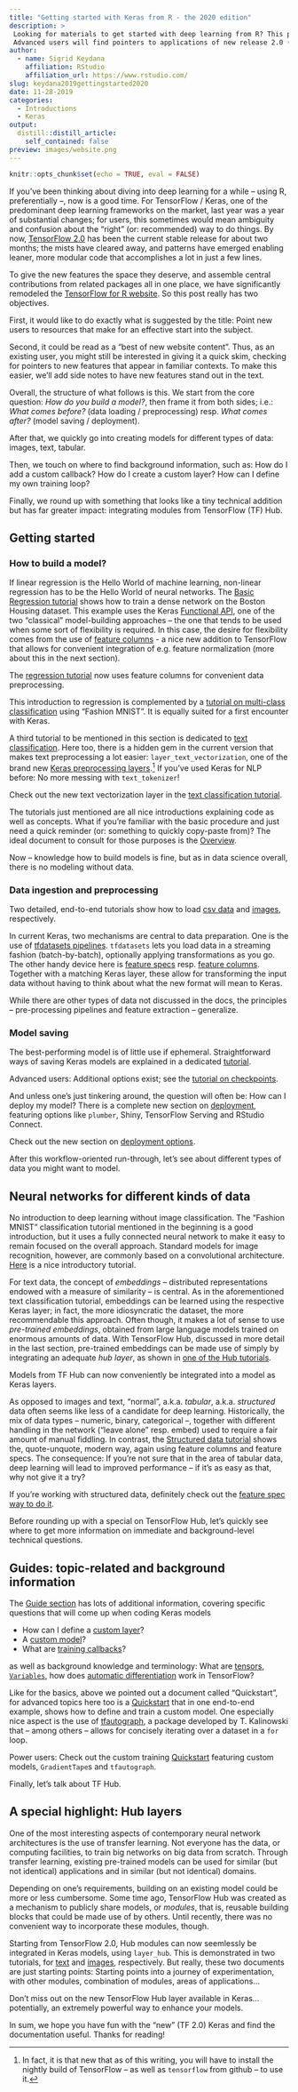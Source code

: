 ```yaml
---
title: "Getting started with Keras from R - the 2020 edition"
description: > 
 Looking for materials to get started with deep learning from R? This post presents useful tutorials, guides and background documentation on the new TensorFlow for R website. 
 Advanced users will find pointers to applications of new release 2.0 (or upcoming 2.1!) features alluded to in the recent TensorFlow 2.0 post.
author:
  - name: Sigrid Keydana
    affiliation: RStudio
    affiliation_url: https://www.rstudio.com/
slug: keydana2019gettingstarted2020
date: 11-28-2019
categories:
  - Introductions
  - Keras
output:
  distill::distill_article:
    self_contained: false
preview: images/website.png
---
```



```r
knitr::opts_chunk$set(echo = TRUE, eval = FALSE)
```


If you've been thinking about diving into deep learning for a while -- using R, preferentially --, now is a good time. For TensorFlow / Keras, one of the predominant deep learning frameworks on the market, last year was a year of substantial changes; for users, this sometimes would mean ambiguity and confusion about the "right" (or: recommended) way to do things. By now, [TensorFlow 2.0](https://blogs.rstudio.com/tensorflow/posts/2019-10-08-tf2-whatchanges/) has been the current stable release for about two months; the mists have cleared away, and patterns have emerged enabling leaner, more modular code that accomplishes a lot in just a few lines.

To give the new features the space they deserve, and assemble central contributions from related packages all in one place, we have significantly remodeled the [TensorFlow for R website](https://tensorflow.rstudio.com/). So this post really has two objectives. 

First, it would like to do exactly what is suggested by the title: Point new users to resources that make for an effective start into the subject. 

Second, it could be read as a "best of new website content". Thus, as an existing user, you might still be interested in giving it a quick skim, checking for pointers to new features that appear in familiar contexts. To make this easier, we'll add side notes to have new features stand out in the text.

Overall, the structure of what follows is this. We start from the core question: _How do you build a model?_, then frame it from both sides; i.e.: _What comes before?_ (data loading / preprocessing) resp. _What comes after?_ (model saving / deployment).

After that,  we quickly go into creating models for different types of data: images, text, tabular. 

Then, we touch on where to find background information, such as: How do I add a custom callback? How do I create a custom layer? How can I define my own training loop?

Finally, we round up with something that looks like a tiny technical addition but has far greater impact: integrating modules from TensorFlow (TF) Hub.


## Getting started

### How to build a model?

If linear regression is the Hello World of machine learning, non-linear regression has to be the Hello World of neural networks. The [Basic Regression tutorial](https://r-tensorflow.netlify.com/tutorials/beginners/basic-ml/tutorial_basic_regression/) shows how to train a dense network on the Boston Housing dataset. This example uses the Keras [Functional API](https://r-tensorflow.netlify.com/guide/keras/functional_api/), one of the two "classical" model-building approaches -- the one that tends to be used when some sort of flexibility is required. In this case, the desire for flexibility comes from the use of [feature columns](https://r-tensorflow.netlify.com/guide/tfdatasets/feature_columns/) -  a nice new addition to TensorFlow that allows for convenient integration of e.g. feature normalization (more about this in the next section).

<aside>
The [regression tutorial](https://r-tensorflow.netlify.com/tutorials/beginners/basic-ml/tutorial_basic_regression/) now uses feature columns for convenient data preprocessing.
</aside>

This introduction to regression is complemented by a [tutorial on multi-class classification](https://r-tensorflow.netlify.com/tutorials/beginners/basic-ml/tutorial_basic_classification/) using "Fashion MNIST". It is equally suited for a first encounter with Keras.

A third tutorial to be mentioned in this section is dedicated to [text classification](https://r-tensorflow.netlify.com/tutorials/beginners/basic-ml/tutorial_basic_text_classification/). Here too, there is a hidden gem in the current version that makes text preprocessing a lot easier: `layer_text_vectorization`, one of the brand new [Keras preprocessing layers](https://github.com/keras-team/governance/blob/master/rfcs/20190502-preprocessing-layers.md).^[In fact, it is that new that as of this writing, you will have to install the nightly build of TensorFlow -- as well as `tensorflow` from github -- to use it.] If you've used Keras for NLP before: No more messing with `text_tokenizer`!

<aside>
Check out the new text vectorization layer in the [text classification tutorial](https://r-tensorflow.netlify.com/tutorials/beginners/basic-ml/tutorial_basic_text_classification/).
</aside>

The tutorials just mentioned are all nice introductions explaining code as well as concepts. What if you're familiar with the basic procedure and just need a quick reminder (or: something to quickly copy-paste from)? The ideal document to consult for those purposes is the [Overview](https://r-tensorflow.netlify.com/tutorials/beginners/).

Now -- knowledge how to build models is fine, but as in data science overall, there is no modeling without data.

### Data ingestion and preprocessing

Two detailed, end-to-end tutorials show how to load [csv data](https://r-tensorflow.netlify.com/tutorials/beginners/load/load_csv/) and 
[images](https://r-tensorflow.netlify.com/tutorials/beginners/load/load_image/), respectively.

In current Keras, two mechanisms are central to data preparation. One is the use of [tfdatasets pipelines](https://r-tensorflow.netlify.com/guide/tfdatasets/introduction/). `tfdatasets` lets you load data in a streaming fashion (batch-by-batch), optionally applying transformations as you go. The other handy device here is [feature specs](https://r-tensorflow.netlify.com/guide/tfdatasets/feature_spec/) resp. [feature columns](https://r-tensorflow.netlify.com/guide/tfdatasets/feature_columns/). Together with a matching Keras layer, these allow for transforming the input data without having to think about what the new format will mean to Keras.

While there are other types of data not discussed in the docs, the principles -- pre-processing pipelines and feature extraction -- generalize.

### Model saving

The best-performing model is of little use if ephemeral. Straightforward ways of saving Keras models are explained in a dedicated [tutorial](https://r-tensorflow.netlify.com/tutorials/beginners/basic-ml/tutorial_save_and_restore/). 

<aside>
Advanced users: Additional options exist; see the [tutorial on checkpoints](https://r-tensorflow.netlify.com/guide/saving/checkpoints/).
</aside>

And unless one's just tinkering around, the question will often be: How can I deploy my model?
There is a complete new section on [deployment](https://r-tensorflow.netlify.com/deploy/), featuring options like `plumber`, Shiny, TensorFlow Serving and RStudio Connect.

<aside>
Check out the new section on [deployment options](https://r-tensorflow.netlify.com/deploy/).
</aside>

After this workflow-oriented run-through, let's see about different types of data you might want to model.

## Neural networks for different kinds of data

No introduction to deep learning without image classification. The "Fashion MNIST" classification tutorial mentioned in the beginning is a good introduction, but it uses a fully connected neural network to make it easy to remain focused on the overall approach. Standard models for image recognition, however, are commonly based on a convolutional architecture. [Here](https://r-tensorflow.netlify.com/tutorials/advanced/images/cnn/) is a nice introductory tutorial.

For text data, the concept of _embeddings_ -- distributed representations endowed with a measure of similarity -- is central. As in the aforementioned text classification tutorial, embeddings can be learned using the respective Keras layer; in fact, the more idiosyncratic the dataset, the more recommendable this approach. Often though, it makes a lot of sense to use _pre-trained embeddings_, obtained from large language models trained on enormous amounts of data. With TensorFlow Hub, discussed in more detail in the last section, pre-trained embeddings can be made use of simply by integrating an adequate _hub layer_, as shown in [one of the Hub tutorials](https://r-tensorflow.netlify.com/tutorials/beginners/basic-ml/tutorial_basic_text_classification_with_tfhub/).

<aside>
Models from TF Hub can now conveniently be integrated into a model as Keras layers.
</aside>

As opposed to images and text, "normal", a.k.a. _tabular_, a.k.a. _structured_ data often seems like less of a candidate for deep learning. Historically, the mix of data types -- numeric, binary, categorical --, together with different handling in the network ("leave alone" resp. embed) used to require a fair amount of manual fiddling. In contrast, the [Structured data tutorial](https://r-tensorflow.netlify.com/tutorials/advanced/structured/classify/) shows the, quote-unquote, modern way, again using feature columns and feature specs. The consequence: If you're not sure that in the area of tabular data, deep learning will lead to improved performance -- if it's as easy as that, why not give it a try?

<aside>
If you're working with structured data, definitely check out the [feature spec way to do it](https://r-tensorflow.netlify.com/guide/tfdatasets/feature_spec/).
</aside>

Before rounding up with a special on TensorFlow Hub, let's quickly see where to get more information on immediate and background-level technical questions.

## Guides: topic-related and background information

The [Guide section](https://r-tensorflow.netlify.com/guide/) has lots of additional information, covering specific questions that will come up when coding Keras models

 - How can I define a [custom layer](https://r-tensorflow.netlify.com/guide/keras/custom_layers/)?
 - A [custom model](https://r-tensorflow.netlify.com/guide/keras/custom_models/)?
 - What are [training callbacks](https://r-tensorflow.netlify.com/guide/keras/training_callbacks/)?

as well as background knowledge and terminology: What are [tensors](https://r-tensorflow.netlify.com/guide/tensorflow/tensors/), [`Variables`](https://r-tensorflow.netlify.com/guide/tensorflow/variables/), how does [automatic differentiation](https://r-tensorflow.netlify.com/tutorials/advanced/customization/autodiff/) work in TensorFlow?

Like for the basics, above we pointed out a document called "Quickstart", for advanced topics here too is a [Quickstart](https://r-tensorflow.netlify.com/tutorials/advanced/) that in one end-to-end example, shows how to define and train a custom model. One especially nice aspect is the use of [tfautograph](https://github.com/t-kalinowski/tfautograph), a package developed by T. Kalinowski that -- among others -- allows for concisely iterating over a dataset in a `for` loop.

<aside>
Power users: Check out the custom training [Quickstart](https://r-tensorflow.netlify.com/tutorials/advanced/) featuring custom models, `GradientTape`s and `tfautograph`.
</aside>

Finally, let's talk about TF Hub.

## A special highlight: Hub layers

One of the most interesting aspects of contemporary neural network architectures is the use of transfer learning. Not everyone has the data, or computing facilities, to train big networks on big data from scratch. Through transfer learning, existing pre-trained models can be used for similar (but not identical) applications and in similar (but not identical) domains.

Depending on one's requirements, building on an existing model could be more or less cumbersome. Some time ago, TensorFlow Hub was created as a mechanism to publicly share models, or _modules_, that is, reusable building blocks that could be made use of by others.
Until recently, there was no convenient way to incorporate these modules, though.

Starting from TensorFlow 2.0, Hub modules can now seemlessly be integrated in Keras models, using `layer_hub`. This is demonstrated in two tutorials, for [text](https://r-tensorflow.netlify.com/tutorials/beginners/basic-ml/tutorial_basic_text_classification_with_tfhub/) and [images](https://r-tensorflow.netlify.com/tutorials/advanced/images/transfer-learning-hub/), respectively. But really, these two documents are just starting points: Starting points into a journey of experimentation, with other modules, combination of modules, areas of applications...

<aside>
Don't miss out on the new TensorFlow Hub layer available in Keras... potentially, an extremely powerful way to enhance your models.
</aside>

In sum, we hope you have fun with the "new" (TF 2.0) Keras and find the documentation useful.
Thanks for reading!


